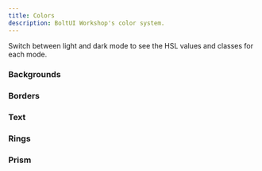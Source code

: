 ```yaml
---
title: Colors
description: BoltUI Workshop's color system.
---
```


Switch between light and dark mode to see the HSL values and classes for each mode.

### Backgrounds

<div className="mt-6 grid gap-2 md:grid-cols-2">
  <ColorCard cssVar="--bg-base" twClass="bg-base" bg="hsl(var(--bg-base))" />
  <ColorCard
    cssVar="--bg-foreground"
    twClass="bg-foreground"
    bg="bg(var(--bg-foreground))"
  />
  <ColorCard cssVar="--bg-primary" twClass="bg-primary" bg="hsl(var(--bg-primary))" />
  <ColorCard
    cssVar="--bg-primary-active"
    twClass="bg-primary"
    bg="hsl(var(--bg-primary-active))"
  />
  <ColorCard cssVar="--bg-accent" twClass="bg-accent" bg="hsl(var(--bg-accent))" />
  <ColorCard cssVar="--bg-subtle" twClass="bg-subtle" bg="hsl(var(--bg-subtle))" />
  <ColorCard cssVar="--bg-muted" twClass="bg-muted" bg="hsl(var(--bg-muted))" />
  <ColorCard cssVar="--bg-danger" twClass="bg-danger" bg="hsl(var(--bg-danger))" />
  <ColorCard
    cssVar="--bg-danger-active"
    twClass="bg-danger-active"
    bg="hsl(var(--bg-danger-active))"
  />
  <ColorCard
    cssVar="--bg-danger-accent"
    twClass="bg-danger-accent"
    bg="hsl(var(--bg-danger-accent))"
  />
  <ColorCard
    cssVar="--bg-danger-subtle"
    twClass="bg-danger-subtle"
    bg="hsl(var(--bg-danger-subtle))"
  />
</div>

### Borders

<div className="mt-6 grid gap-2 md:grid-cols-2">
  <ColorCard cssVar="--border-base" twClass="border-base" bg="hsl(var(--border-base))" />
  <ColorCard
    cssVar="--border-emphasis"
    twClass="border-emphasis"
    bg="hsl(var(--border-emphasis))"
  />
  <ColorCard
    cssVar="--border-primary"
    twClass="border-primary"
    bg="hsl(var(--border-primary))"
  />
  <ColorCard
    cssVar="--border-subtle"
    twClass="border-subtle"
    bg="hsl(var(--border-subtle))"
  />
  <ColorCard
    cssVar="--border-danger"
    twClass="border-danger"
    bg="hsl(var(--border-danger))"
  />
</div>

### Text

<div className="mt-6 grid gap-2 md:grid-cols-2">
  <ColorCard
    cssVar="--text-default"
    twClass="text-default"
    bg="hsl(var(--text-default))"
  />
  <ColorCard cssVar="--text-subtle" twClass="text-subtle" bg="hsl(var(--text-subtle))" />
  <ColorCard cssVar="--text-muted" twClass="text-muted" bg="hsl(var(--text-muted))" />
  <ColorCard
    cssVar="--text-inverted"
    twClass="text-inverted"
    bg="hsl(var(--text-inverted))"
  />
  <ColorCard cssVar="--text-danger" twClass="text-danger" bg="hsl(var(--text-danger))" />
  <ColorCard
    cssVar="--text-danger-inverted"
    twClass="text-danger-inverted"
    bg="hsl(var(--text-danger-inverted))"
  />
  <ColorCard
    cssVar="--text-success"
    twClass="text-success"
    bg="hsl(var(--text-success))"
  />
  <ColorCard cssVar="--text-blue" twClass="text-blue" bg="hsl(var(--text-blue))" />
</div>

### Rings

<div className="mt-6 grid gap-2 md:grid-cols-2">
  <ColorCard
    cssVar="--ring-default"
    twClass="ring-default"
    bg="hsl(var(--ring-default))"
  />
  <ColorCard cssVar="--ring-subtle" twClass="ring-subtle" bg="hsl(var(--ring-subtle))" />
  <ColorCard cssVar="--ring-danger" twClass="ring-danger" bg="hsl(var(--ring-danger))" />
  <ColorCard cssVar="--ring-offset" twClass="ring-offset" bg="hsl(var(--ring-offset))" />
  <ColorCard
    cssVar="--ring-offset-subtle"
    twClass="ring-offset-subtle"
    bg="hsl(var(--ring-offset-subtle))"
  />
</div>

### Prism

<div className="mt-6 grid gap-2 md:grid-cols-2">
  <ColorCard cssVar="--prism-base" bg="var(--prism-base)" />
  <ColorCard cssVar="--prism-bg" bg="var(--prism-bg)" />
  <ColorCard cssVar="--prism-token-selector" bg="var(--prism-token-selector)" />
  <ColorCard cssVar="--prism-token-property" bg="var(--prism-token-property)" />
  <ColorCard cssVar="--prism-token-function" bg="var(--prism-token-function)" />
  <ColorCard cssVar="--prism-token-comment" bg="var(--prism-token-comment)" />
  <ColorCard cssVar="--prism-token-regex" bg="var(--prism-token-regex)" />
</div>
